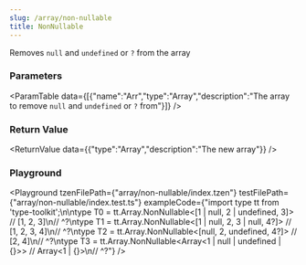 ```yaml
---
slug: /array/non-nullable
title: NonNullable
---
```



Removes `null` and `undefined` or `?` from the array

### Parameters
<ParamTable data={[{"name":"Arr","type":"Array<any>","description":"The array to remove `null` and `undefined` or `?` from"}]} />

### Return Value
<ReturnValue data={{"type":"Array<any>","description":"The new array"}} />

### Playground

<Playground tzenFilePath={"array/non-nullable/index.tzen"} testFilePath={"array/non-nullable/index.test.ts"} exampleCode={"import type tt from 'type-toolkit';\n\ntype T0 = tt.Array.NonNullable<[1 | null, 2 | undefined, 3]> // [1, 2, 3]\n//    ^?\ntype T1 = tt.Array.NonNullable<[1 | null, 2, 3 | null, 4?]> // [1, 2, 3, 4]\n//    ^?\ntype T2 = tt.Array.NonNullable<[null, 2, undefined, 4?]> // [2, 4]\n//    ^?\ntype T3 = tt.Array.NonNullable<Array<1 | null | undefined | {}>> // Array<1 | {}>\n//    ^?"} />

